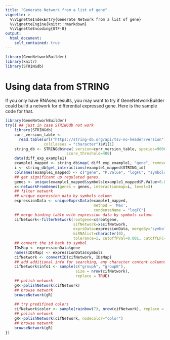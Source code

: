 ```yaml
---
title: "Generate Network from a list of gene"
vignette: >
  %\VignetteIndexEntry{Generate Network from a list of gene}
  %\VignetteEngine{knitr::rmarkdown}
  %\VignetteEncoding{UTF-8}
output:
  html_document:
    self_contained: true
---
```


```r
library(GeneNetworkBuilder)
library(knitr)
library(STRINGdb)
```

# Using data from STRING 
If you only have RNAseq results, you may want to try if GeneNetworkBuilder could build a network for differential expressed gene. Here is the sample code for that.

```r
library(GeneNetworkBuilder)
try({ ## just in case STRINGdb not work
    library(STRINGdb)
    curr_version_table <- 
      read.table(url("https://string-db.org/api/tsv-no-header/version"),
                 colClasses = "character")$V1[1]
    string_db <- STRINGdb$new( version=curr_version_table, species=9606,
                           score_threshold=400)
    data(diff_exp_example1)
    example1_mapped <- string_db$map( diff_exp_example1, "gene", removeUnmappedRows = TRUE )
    i <- string_db$get_interactions(example1_mapped$STRING_id)
    colnames(example1_mapped) <- c("gene", "P.Value", "logFC", "symbols")
    ## get significant up regulated genes.
    genes <- unique(example1_mapped$symbols[example1_mapped$P.Value<0.005 & example1_mapped$logFC>3])
    x<-networkFromGenes(genes = genes, interactionmap=i, level=3)
    ## filter network
    ## unique expression data by symbols column
    expressionData <- uniqueExprsData(example1_mapped, 
                                       method = 'Max', 
                                       condenseName = "logFC")
    ## merge binding table with expression data by symbols column
    cifNetwork<-filterNetwork(rootgene=x$rootgene, 
                              sifNetwork=x$sifNetwork, 
                              exprsData=expressionData, mergeBy="symbols",
                              miRNAlist=character(0), 
                              tolerance=1, cutoffPVal=0.001, cutoffLFC=1)
    ## convert the id back to symbol
    IDsMap <- expressionData$gene
    names(IDsMap) <- expressionData$symbols
    cifNetwork <- convertID(cifNetwork, IDsMap)
    ## add additional info for searching, any character content columns
    cifNetwork$info1 <- sample(c("groupA", "groupB"),
                               size = nrow(cifNetwork),
                               replace = TRUE)
    ## polish network
    gR<-polishNetwork(cifNetwork)
    ## browse network
    browseNetwork(gR)
    
    ## try predifined colors
    cifNetwork$color <- sample(rainbow(7), nrow(cifNetwork), replace = TRUE)
    ## polish network
    gR<-polishNetwork(cifNetwork, nodecolor="color")
    ## browse network
    browseNetwork(gR)
})
```
